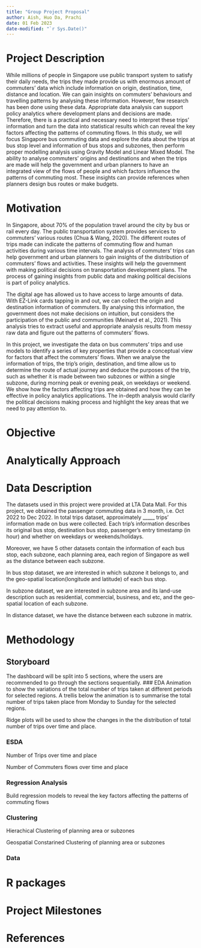 ```yaml
---
title: "Group Project Proposal"
author: Aish, Huo Da, Prachi
date: 01 Feb 2023
date-modified: "`r Sys.Date()"
---
```


# Project Description

While millions of people in Singapore use public transport system to satisfy their daily needs, the trips they made provide us with enormous amount of commuters' data which include information on origin, destination, time, distance and location. We can gain insights on commuters' behaviours and travelling patterns by analysing these information. However, few research has been done using these data. Appropriate data analysis can support policy analytics where development plans and decisions are made. Therefore, there is a practical and necessary need to interpret these trips' information and turn the data into statistical results which can reveal the key factors affecting the patterns of commuting flows. In this study, we will focus Singapore bus commuting data and explore the data about the trips at bus stop level and information of bus stops and subzones, then perform proper modelling analysis using Gravity Model and Linear Mixed Model. The ability to analyse commuters' origins and destinations and when the trips are made will help the government and urban planners to have an integrated view of the flows of people and which factors influence the patterns of commuting most. These insights can provide references when planners design bus routes or make budgets.

# Motivation

In Singapore, about 70% of the population travel around the city by bus or rail every day. The public transportation system provides services to commuters' various routes (Chua & Wang, 2020). The different routes of trips made can indicate the patterns of commuting flow and human activities during various time intervals. The analysis of commuters' trips can help government and urban planners to gain insights of the distribution of commuters' flows and activities. These insights will help the government with making political decisions on transportation development plans. The process of gaining insights from public data and making political decisions is part of policy analytics.

The digital age has allowed us to have access to large amounts of data. With EZ-Link cards tapping in and out, we can collect the origin and destination information of commuters. By analysing this information, the government does not make decisions on intuition, but considers the participation of the public and communities (Meinard et al., 2021). This analysis tries to extract useful and appropriate analysis results from messy raw data and figure out the patterns of commuters' flows.

In this project, we investigate the data on bus commuters' trips and use models to identify a series of key properties that provide a conceptual view for factors that affect the commuters' flows. When we analyse the information of trips, the trip's origin, destination, and time allow us to determine the route of actual journey and deduce the purposes of the trip, such as whether it is made between two subzones or within a single subzone, during morning peak or evening peak, on weekdays or weekend. We show how the factors affecting trips are obtained and how they can be effective in policy analytics applications. The in-depth analysis would clarify the political decisions making process and highlight the key areas that we need to pay attention to.

# Objective

# Analytically Approach

# Data Description

The datasets used in this project were provided at LTA Data Mall. For this project, we obtained the passenger commuting data in 3 month, i.e. Oct 2022 to Dec 2022. In total trips dataset, approximately _____ trips' information made on bus were collected. Each trip's information describes its original bus stop, destination bus stop, passenger's entry timestamp (in hour) and whether on weekdays or weekends/holidays.

Moreover, we have 5 other datasets contain the information of each bus stop, each subzone, each planning area, each region of Singapore as well as the distance between each subzone.

In bus stop dataset, we are interested in which subzone it belongs to, and the geo-spatial location(longitude and latitude) of each bus stop.

In subzone dataset, we are interested in subzone area and its land-use description such as residential, commercial, business, and etc, and the geo-spatial location of each subzone.

In distance dataset, we have the distance between each subzone in matrix.

# Methodology

## Storyboard

The dashboard will be split into 5 sections, where the users are recommended to go through the sections sequentially. 
### EDA
Animation to show the variations of the total number of trips taken at different periods for selected regions.
A trellis below the animation is to summarise the total number of trips taken place from Monday to Sunday for the selected regions.


Ridge plots will be used to show the changes in the the distribution of total number of trips over time and place.


### ESDA

Number of Trips over time and place

Number of Commuters flows over time and place

### Regression Analysis
Build regression models to reveal the key factors affecting the patterns of commuting flows

### Clustering
Hierachical Clustering of planning area or subzones

Geospatial Constarined Clustering of planning area or subzones

### Data

# R packages

# Project Milestones

# References
